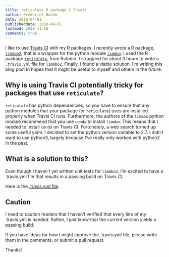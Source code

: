 ```yaml
---
title: reticulate R package & Travis
author: Frederick Boehm
date: 2018-04-01
publisheddate: 2018-04-01
lastmod: 2018-11-10
comments: true
---
```


I like to use [Travis CI](https://travis-ci.org) with my R packages. I recently wrote a R package, [`limmbo2`](https://github.com/fboehm/limmbo2), that is a wrapper for the python module [`limmbo`](https://github.com/HannahVMeyer/limmbo). I used the R package [`reticulate`](https://github.com/rstudio/reticulate), from Rstudio. I struggled for about 3 hours to write a `.travis.yml` file for `limmbo2`. Finally, I found a viable solution. I'm writing this blog post in hopes that it might be useful to myself and others in the future.

## Why is using Travis CI potentially tricky for packages that use `reticulate`?

`reticulate` has python dependencies, so you have to ensure that any python modules that your package (or `reticulate`) uses are installed properly when Travis CI runs. Furthermore, the authors of the `limmbo` python module recommend that you use `conda` to install `limmbo`. This means that I needed to install `conda` on Travis CI. Fortunately, a web search turned up some useful yaml. I decided to set the python version variable to 2.7. I didn't want to use python3, largely because I've really only worked with python2 in the past. 

## What is a solution to this? 

Even though I haven't yet written unit tests for `limmbo2`, I'm excited to have a .travis.yml file that results in a passing build on Travis CI. 

Here is the [.travis.yml file](https://github.com/fboehm/limmbo2/blob/b3e035b7bc988cb235486d2da38bbe5c54daa7b6/.travis.yml).


## Caution

I need to caution readers that I haven't verified that every line of my .travis.yml is *needed*. Rather, I just know that the current version yields a passing build.

If you have ideas for how I might improve the .travis.yml file, please write them in the comments, or submit a pull request.

Thanks!






